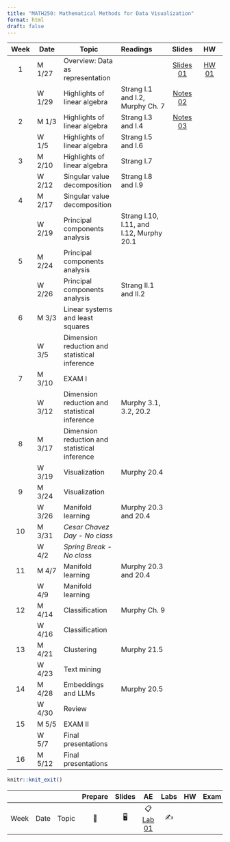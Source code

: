 ```yaml
---
title: "MATH250: Mathematical Methods for Data Visualization"
format: html
draft: false
---
```


::: column-screen-inset-right
| Week | Date   | Topic                                         | Readings                                 | Slides | HW  |
|:-------:|---------|-------------------|:----------------|:-------:|:-------:|
|  1   | M 1/27 | Overview: Data as representation              |                                            |    [Slides 01](slides/01_intro.pdf){.label .label-purple}    | [HW 01](hw/hw1.pdf){.label .label-red}     |
|      | W 1/29 | Highlights of linear algebra                  | Strang I.1 and I.2, Murphy Ch. 7         | [Notes 02](slides/02_notes.pdf){.label .label-purple}        |     |
|  2   | M 1/3  | Highlights of linear algebra                  | Strang I.3 and I.4                       | [Notes 03](slides/03_notes.pdf){.label .label-purple}          |     |
|      | W 1/5  | Highlights of linear algebra                  | Strang I.5 and I.6                       |        |     |
|  3   | M 2/10 | Highlights of linear algebra                  | Strang I.7                               |        |     |
|      | W 2/12 | Singular value decomposition                  | Strang I.8 and I.9                       |        |     |
|  4   | M 2/17 | Singular value decomposition                  |                                          |        |     |
|      | W 2/19 | Principal components analysis                 | Strang I.10, I.11, and I.12, Murphy 20.1 |        |     |
|  5   | M 2/24 | Principal components analysis                 |                                          |        |     |
|      | W 2/26 | Principal components analysis                 | Strang II.1 and II.2                     |        |     |
|  6   | M 3/3  | Linear systems and least squares              |                                          |        |     |
|      | W 3/5  | Dimension reduction and statistical inference |                                          |        |     |
|  7   | M 3/10 | EXAM I                                        |                                          |        |     |
|      | W 3/12 | Dimension reduction and statistical inference | Murphy 3.1, 3.2, 20.2                    |        |     |
|  8   | M 3/17 | Dimension reduction and statistical inference |                                          |        |     |
|      | W 3/19 | Visualization                                 | Murphy 20.4                              |        |     |
|  9   | M 3/24 | Visualization                                 |                                          |        |     |
|      | W 3/26 | Manifold learning                             | Murphy 20.3 and 20.4                     |        |     |
|  10  | M 3/31 | *Cesar Chavez Day - No class*                 |                                          |        |     |
|      | W 4/2  | *Spring Break - No class*                     |                                          |        |     |
|  11  | M 4/7  | Manifold learning                             | Murphy 20.3 and 20.4                     |        |     |
|      | W 4/9  | Manifold learning                             |                                          |        |     |
|  12  | M 4/14 | Classification                                | Murphy Ch. 9                             |        |     |
|      | W 4/16 | Classification                                |                                          |        |     |
|  13  | M 4/21 | Clustering                                    | Murphy 21.5                              |        |     |
|      | W 4/23 | Text mining                                   |                                          |        |     |
|  14  | M 4/28 | Embeddings and LLMs                           | Murphy 20.5                              |        |     |
|      | W 4/30 | Review                                        |                                          |        |     |
|  15  | M 5/5  | EXAM II                                       |                                          |        |     |
|      | W 5/7  | Final presentations                           |                                          |        |     |
|  16  | M 5/12 | Final presentations                           |                                          |        |     |
:::

```r
knitr::knit_exit()
```

|      |      |       | Prepare | Slides |                    AE                    | Labs | HW  | Exam | Project |
|-------|-------|-------|:-----:|:-----:|:--------------:|:-----:|:-----:|:-----:|:-----:|
| Week | Date | Topic |   📖    |   🖥️   | 📋 [Lab 01](hello){.label .label-purple} |  ✍️  |     |      |         |

